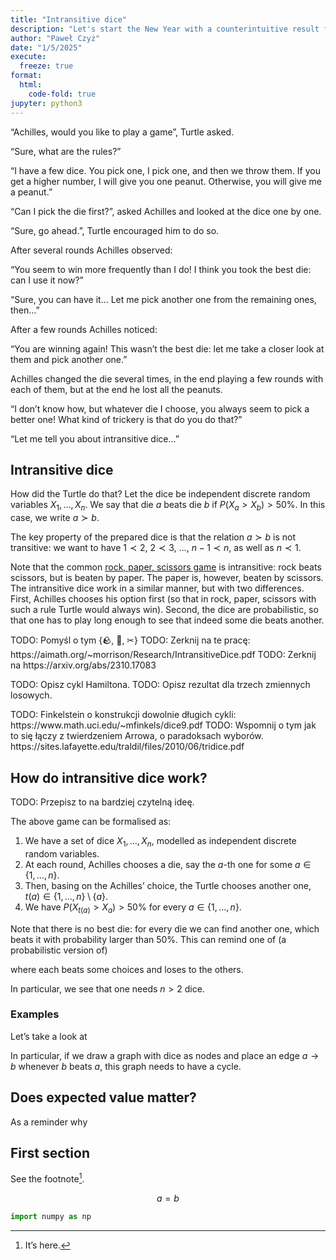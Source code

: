 ```yaml
---
title: "Intransitive dice"
description: "Let's start the New Year with a counterintuitive result from probability theory."
author: "Paweł Czyż"
date: "1/5/2025"
execute:
  freeze: true
format: 
  html:
    code-fold: true
jupyter: python3
---
```


"Achilles, would you like to play a game", Turtle asked.

"Sure, what are the rules?"

"I have a few dice. You pick one, I pick one, and then we throw them. If you get a higher number, I will give you one peanut. Otherwise, you will give me a peanut."

"Can I pick the die first?", asked Achilles and looked at the dice one by one.

"Sure, go ahead.", Turtle encouraged him to do so.

After several rounds Achilles observed:

"You seem to win more frequently than I do! I think you took the best die: can I use it now?"

"Sure, you can have it... Let me pick another one from the remaining ones, then..."

After a few rounds Achilles noticed:

"You are winning again! This wasn't the best die: let me take a closer look at them and pick another one."

Achilles changed the die several times, in the end playing a few rounds with each of them, but at the end he lost all the peanuts.

"I don't know how, but whatever die I choose, you always seem to pick a better one! What kind of trickery is that do you do that?"

"Let me tell you about intransitive dice..."

## Intransitive dice

How did the Turtle do that? Let the dice be independent discrete random variables $X_1, \dotsc, X_n$. We say that die $a$ beats die $b$ if $P(X_a > X_b) > 50\%$. In this case, we write $a\succ b$.

The key property of the prepared dice is that the relation $a\succ b$ is not transitive: we want to have $1\prec 2$, $2\prec 3$, $\dotsc$, $n-1 \prec n$, as well as $n\prec 1$.

Note that the common [rock, paper, scissors game](https://en.wikipedia.org/wiki/Rock_paper_scissors) is intransitive: rock beats scissors, but is beaten by paper. The paper is, however, beaten by scissors.
The intransitive dice work in a similar manner, but with two differences.
First, Achilles chooses his option first (so that in rock, paper, scissors with such a rule Turtle would always win). Second, the dice are probabilistic, so that one has to play long enough to see that indeed some die beats another.   


TODO: Pomyśl o tym {🪨, 📰, ✂}
TODO: Zerknij na te pracę: https://aimath.org/~morrison/Research/IntransitiveDice.pdf
TODO: Zerknij na https://arxiv.org/abs/2310.17083

TODO: Opisz cykl Hamiltona.
TODO: Opisz rezultat dla trzech zmiennych losowych.

TODO: Finkelstein o konstrukcji dowolnie długich cykli: https://www.math.uci.edu/~mfinkels/dice9.pdf
TODO: Wspomnij o tym jak to się łączy z twierdzeniem Arrowa, o paradoksach wyborów. https://sites.lafayette.edu/traldil/files/2010/06/tridice.pdf

## How do intransitive dice work?

TODO: Przepisz to na bardziej czytelną ideę.

The above game can be formalised as:

1. We have a set of dice $X_1, \dotsc, X_n$, modelled as independent discrete random variables.
2. At each round, Achilles chooses a die, say the $a$-th one for some $a \in \{1, \dotsc, n\}$.
3. Then, basing on the Achilles' choice, the Turtle chooses another one, $t(a) \in \{1, \dotsc, n\} \setminus \{a\}$.
4. We have $P(X_{t(a)} > X_a) > 50\%$ for every $a \in \{1, \dotsc, n\}$. 

Note that there is no best die: for every die we can find another one, which beats it with probability larger than $50\%$.
This can remind one of (a probabilistic version of) 

 where each beats some choices and loses to the others.  

In particular, we see that one needs $n > 2$ dice.

### Examples

Let's take a look at 


In particular, if we draw a graph with dice as nodes and place an edge $a\to b$ whenever $b$ beats $a$, this graph needs to have a cycle.


## Does expected value matter?

As a reminder why 


## First section

See the footnote[^1].

[^1]: It's here.

$$
a = b
$$

```python
import numpy as np
```

